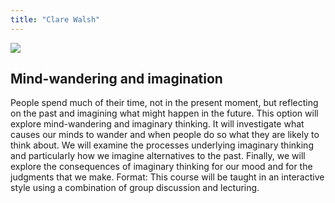 ```yaml
---
title: "Clare Walsh"
---
```


![](images/walsh.jpg)

## Mind-wandering and imagination

People spend much of their time, not in the present moment, but reflecting on the past and imagining what might happen in the future. This option will explore mind-wandering and imaginary thinking. It will investigate what causes our minds to wander and when people do so what they are likely to think about. We will examine the processes underlying imaginary thinking and particularly how we imagine alternatives to the past. Finally, we will explore the consequences of imaginary thinking for our mood and for the judgments that we make. 
Format: This course will be taught in an interactive style using a combination of group discussion and lecturing.  
